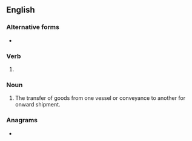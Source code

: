 {{also|trans-shipping}}
==English==

===Alternative forms===
* {{alter|en|transhipping|trans-shipping}}

===Verb===
{{head|en|verb form}}

# {{present participle of|en|transship|nocat=1}}

===Noun===
{{en-noun}}

# The transfer of goods from one vessel or conveyance to another for onward shipment.

===Anagrams===
* {{anagrams|en|a=aghiinnpprsst|transhippings}}